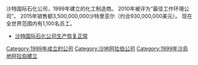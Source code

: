 {{copyedit|time=2016-10-12T03:43:17+00:00}}
{{dead end|time=2016-10-12T03:43:17+00:00}}
沙特国际石化公司，1999年建立的化工制造商。
2010年被评为“最佳工作环境公司”。
2015年销售额3,500,000,000沙特里亚尔（约合930,000,000美元）。
现在全世界范围内有1,100名员工。
*[https://web.archive.org/web/20161012224028/http://www.sinopecnews.com.cn/news/content/2016-08/25/content_1639774.shtml 沙特国际石化公司生产恢复正常]

[[Category:1999年成立的公司|Category:1999年成立的公司]]
[[Category:沙地阿拉伯公司|Category:沙地阿拉伯公司]]
[[Category:1999年沙烏地阿拉伯建立|Category:1999年沙烏地阿拉伯建立]]